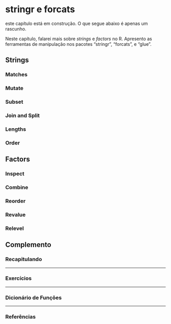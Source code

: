# stringr e forcats {#stringr-forcats}

:::{.warn}
este capítulo está em construção. O que segue abaixo é apenas um rascunho.
:::


Neste capítulo, falarei mais sobre _strings_ e _factors_ no R. Apresento as ferramentas de manipulação nos pacotes "stringr", "forcats", e "glue".


## Strings

### Matches


### Mutate


### Subset


### Join and Split


### Lengths


### Order



## Factors

### Inspect


### Combine


### Reorder


### Revalue


### Relevel



<div class="double-hrule"></div>

## Complemento {.unlisted .unnumbered}

### Recapitulando {-}


---

### Exercícios {-}


---

### Dicionário de Funções {-}


---

### Referências {-}

